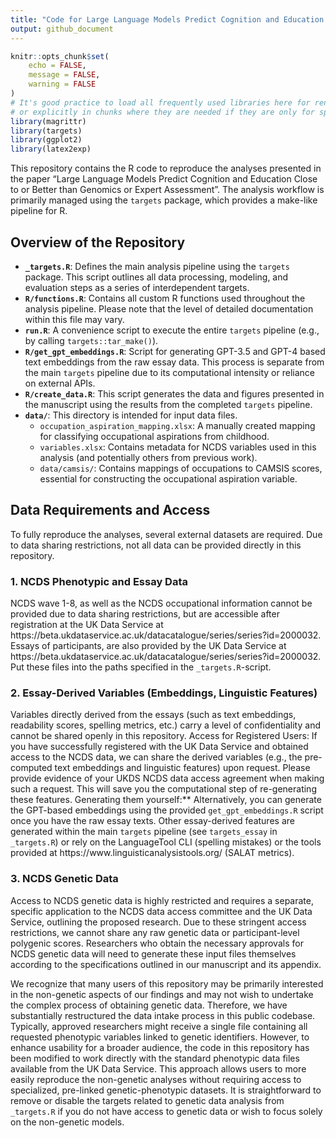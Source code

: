 ```yaml
---
title: "Code for Large Language Models Predict Cognition and Education Close to or Better than Genomics or Expert Assessment"
output: github_document
---
```


```r
knitr::opts_chunk$set(
	echo = FALSE,
	message = FALSE,
	warning = FALSE
)
# It's good practice to load all frequently used libraries here for rendering the README,
# or explicitly in chunks where they are needed if they are only for specific tables/plots in the README itself.
library(magrittr)
library(targets)
library(ggplot2)
library(latex2exp)
````


This repository contains the R code to reproduce the analyses presented in the paper "Large Language Models Predict Cognition and Education Close to or Better than Genomics or Expert Assessment". The analysis workflow is primarily managed using the `targets` package, which provides a make-like pipeline for R.

## Overview of the Repository

  * **`_targets.R`**: Defines the main analysis pipeline using the `targets` package. This script outlines all data processing, modeling, and evaluation steps as a series of interdependent targets.
  * **`R/functions.R`**: Contains all custom R functions used throughout the analysis pipeline. Please note that the level of detailed documentation within this file may vary.
  * **`run.R`**: A convenience script to execute the entire `targets` pipeline (e.g., by calling `targets::tar_make()`).
  * **`R/get_gpt_embeddings.R`**: Script for generating GPT-3.5 and GPT-4 based text embeddings from the raw essay data. This process is separate from the main `targets` pipeline due to its computational intensity or reliance on external APIs.
  * **`R/create_data.R`**: This script generates the data and figures presented in the manuscript using the results from the completed `targets` pipeline.
  * **`data/`**: This directory is intended for input data files.
      * `occupation_aspiration_mapping.xlsx`: A manually created mapping for classifying occupational aspirations from childhood.
      * `variables.xlsx`: Contains metadata for NCDS variables used in this analysis (and potentially others from previous work).
      * `data/camsis/`: Contains mappings of occupations to CAMSIS scores, essential for constructing the occupational aspiration variable.

## Data Requirements and Access

To fully reproduce the analyses, several external datasets are required. Due to data sharing restrictions, not all data can be provided directly in this repository.

### 1\. NCDS Phenotypic and Essay Data

NCDS wave 1-8, as well as the NCDS occupational information cannot be provided due to data sharing restrictions, but are accessible after registration at the UK Data Service at https://beta.ukdataservice.ac.uk/datacatalogue/series/series?id=2000032. Essays of participants, are also provided by the UK Data Service at https://beta.ukdataservice.ac.uk/datacatalogue/series/series?id=2000032. Put these files into the paths specified in the `_targets.R`-script.

### 2\. Essay-Derived Variables (Embeddings, Linguistic Features)

Variables directly derived from the essays (such as text embeddings, readability scores, spelling metrics, etc.)  carry a level of confidentiality and cannot be shared openly in this repository. Access for Registered Users: If you have successfully registered with the UK Data Service and obtained access to the NCDS data, we can share the derived variables (e.g., the pre-computed text embeddings and linguistic features) upon request. Please provide evidence of your UKDS NCDS data access agreement when making such a request. This will save you the computational step of re-generating these features. Generating them yourself:** Alternatively, you can generate the GPT-based embeddings using the provided `get_gpt_embeddings.R` script once you have the raw essay texts. Other essay-derived features are generated within the main `targets` pipeline (see `targets_essay` in `_targets.R`) or rely on the LanguageTool CLI (spelling mistakes) or the tools provided at https://www.linguisticanalysistools.org/ (SALAT metrics).

### 3\. NCDS Genetic Data

Access to NCDS genetic data is highly restricted and requires a separate, specific application to the NCDS data access committee and the UK Data Service, outlining the proposed research. Due to these stringent access restrictions, we cannot share any raw genetic data or participant-level polygenic scores. Researchers who obtain the necessary approvals for NCDS genetic data will need to generate these input files themselves according to the specifications outlined in our manuscript and its appendix. 

We recognize that many users of this repository may be primarily interested in the non-genetic aspects of our findings and may not wish to undertake the complex process of obtaining genetic data. Therefore, we have substantially restructured the data intake process in this public codebase. Typically, approved researchers might receive a single file containing all requested phenotypic variables linked to genetic identifiers. However, to enhance usability for a broader audience, the code in this repository has been modified to work directly with the standard phenotypic data files available from the UK Data Service. This approach allows users to more easily reproduce the non-genetic analyses without requiring access to specialized, pre-linked genetic-phenotypic datasets. It is straightforward to remove or disable the targets related to genetic data analysis from `_targets.R` if you do not have access to genetic data or wish to focus solely on the non-genetic models.


